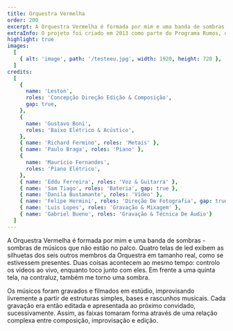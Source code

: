 ```yaml
---
title: Orquestra Vermelha
order: 200
excerpt: A Orquestra Vermelha é formada por mim e uma banda de sombras - sombras de outros músicos que não estão no palco.
extraInfo: O projeto foi criado em 2013 como parte do Programa Rumos, do Itaú Cultural. Ao longo dos anos, foi apresentado em diversos espaços culturais e festivais pelo Brasil. Em 2019 lancei  o álbum do projeto, disponível em todas as plataformas de streaming. <br /> teste
highlight: true
images:
  [
    { alt: 'image', path: '/testeeu.jpg', width: 1920, height: 720 },
  ]
credits:
  [
    {
      name: 'Leston',
      roles: 'Concepção Direção Edição & Composição',
      gap: true,
    },
    {
      name: 'Gustavo Boni',
      roles: 'Baixo Elétrico & Acústico',
    },
    { name: 'Richard Fermino', roles: 'Metais' },
    { name: 'Paulo Braga', roles: 'Piano' },
    {
      name: 'Maurício Fernandes',
      roles: 'Piano Elétrico',
    },
    { name: 'Eddu Ferreira', roles: 'Voz & Guitarra' },
    { name: 'Sam Tiago', roles: 'Bateria', gap: true },
    { name: 'Danila Bustamante', roles: 'Vídeo' },
    { name: 'Felipe Hermini', roles: 'Direção De Fotografia', gap: true },
    { name: 'Luis Lopes', roles: 'Gravação & Mixagem' },
    { name: 'Gabriel Bueno', roles: 'Gravação & Técnica De Áudio'}
  ]
---
```

A Orquestra Vermelha é formada por mim e uma banda de sombras - sombras de músicos que não estão no palco. Quatro telas de led exibem as silhuetas dos seis outros membros da Orquestra em tamanho real, como se estivessem presentes. Duas coisas acontecem ao mesmo tempo: controlo os vídeos ao vivo, enquanto toco junto com eles. Em frente a uma quinta tela, na contraluz, também me torno uma sombra.

Os músicos foram gravados e filmados em estúdio, improvisando livremente  a partir de estruturas simples, bases e rascunhos musicais. Cada gravação era então editada e apresentada ao próximo convidado, sucessivamente. Assim, as faixas tomaram forma através de uma relação complexa entre composição, improvisação e edição.

